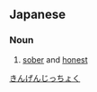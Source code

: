 ==Japanese==
{{ja-kanjitab|きん|げん|じつ|k3=じっ|ちょく|yomi=on}}

===Noun===
{{ja-noun|きんげんじっちょく}}
# [[sober]] and [[honest]]

[[Category:Yojijukugo|きんげんじっちょく]]